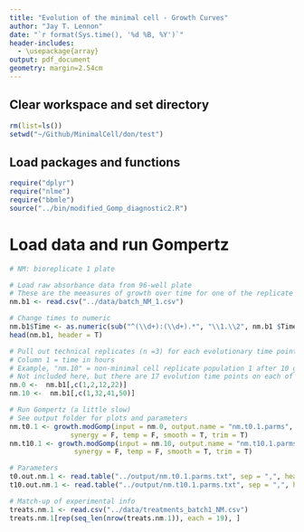 ```yaml
---
title: "Evolution of the minimal cell - Growth Curves"
author: "Jay T. Lennon"
date: "`r format(Sys.time(), '%d %B, %Y')`"
header-includes:
  - \usepackage{array}
output: pdf_document
geometry: margin=2.54cm
---
```


## Clear workspace and set directory
```r
rm(list=ls())
setwd("~/Github/MinimalCell/don/test")
```

## Load packages and functions
```r
require("dplyr")
require("nlme")
require("bbmle")
source("../bin/modified_Gomp_diagnostic2.R")
```

# Load data and run Gompertz
```r

# NM: bioreplicate 1 plate

# Load raw absorbance data from 96-well plate 
# These are the meeasures of growth over time for one of the replicate populations
nm.b1 <- read.csv("../data/batch_NM_1.csv") 

# Change times to numeric
nm.b1$Time <- as.numeric(sub("^(\\d+):(\\d+).*", "\\1.\\2", nm.b1 $Time))
head(nm.b1, header = T)

# Pull out technical replicates (n =3) for each evolutionary time point
# Column 1 = time in hours
# Example, "nm.10" = non-minimal cell replicate population 1 after 10 generations of evolution
# Not included here, but there are 17 evolution time points on each of eight plates. 
nm.0 <-  nm.b1[,c(1,2,12,22)]
nm.10 <-  nm.b1[,c(1,32,41,50)]

# Run Gompertz (a little slow)
# See output folder for plots and parameters
nm.t0.1 <- growth.modGomp(input = nm.0, output.name = "nm.t0.1.parms",
               synergy = F, temp = F, smooth = T, trim = T)
nm.t10.1 <- growth.modGomp(input = nm.10, output.name = "nm.t10.1.parms",
                synergy = F, temp = F, smooth = T, trim = T)

# Parameters
t0.out.nm.1 <- read.table("../output/nm.t0.1.parms.txt", sep = ",", header=TRUE)
t10.out.nm.1 <- read.table("../output/nm.t10.1.parms.txt", sep = ",", header=TRUE)

# Match-up of experimental info
treats.nm.1 <- read.csv("../data/treatments_batch1_NM.csv")
treats.nm.1[rep(seq_len(nrow(treats.nm.1)), each = 19), ]
```